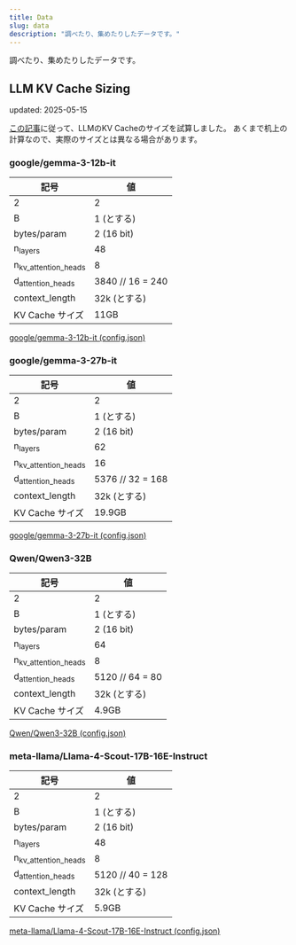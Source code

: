 ```yaml
---
title: Data
slug: data
description: "調べたり、集めたりしたデータです。"
---
```


調べたり、集めたりしたデータです。

## LLM KV Cache Sizing

updated: 2025-05-15


[この記事](/blog/2025/05/llm-kv-cache-size/)に従って、LLMのKV Cacheのサイズを試算しました。
あくまで机上の計算なので、実際のサイズとは異なる場合があります。


### google/gemma-3-12b-it

| 記号                           | 値               |
|--------------------------------|------------------|
| 2                              | 2                |
| B                              | 1 (とする)       |
| bytes/param                    | 2 (16 bit)       |
| n<sub>layers</sub>             | 48               |
| n<sub>kv_attention_heads</sub> | 8                |
| d<sub>attention_heads</sub>    | 3840 // 16 = 240 |
| context_length                 | 32k (とする)     |
| KV Cache サイズ                | 11GB             |

[google/gemma-3-12b-it (config.json)](https://huggingface.co/google/gemma-3-12b-it/blob/main/config.json)


### google/gemma-3-27b-it

| 記号                           | 値               |
|--------------------------------|------------------|
| 2                              | 2                |
| B                              | 1 (とする)       |
| bytes/param                    | 2 (16 bit)       |
| n<sub>layers</sub>             | 62               |
| n<sub>kv_attention_heads</sub> | 16               |
| d<sub>attention_heads</sub>    | 5376 // 32 = 168 |
| context_length                 | 32k (とする)     |
| KV Cache サイズ                | 19.9GB           |

[google/gemma-3-27b-it (config.json)](https://huggingface.co/google/gemma-3-27b-it/blob/main/config.json)


### Qwen/Qwen3-32B

| 記号                           | 値              |
|--------------------------------|-----------------|
| 2                              | 2               |
| B                              | 1 (とする)      |
| bytes/param                    | 2 (16 bit)      |
| n<sub>layers</sub>             | 64              |
| n<sub>kv_attention_heads</sub> | 8               |
| d<sub>attention_heads</sub>    | 5120 // 64 = 80 |
| context_length                 | 32k (とする)    |
| KV Cache サイズ                | 4.9GB           |

[Qwen/Qwen3-32B (config.json)](https://huggingface.co/Qwen/Qwen3-32B/blob/main/config.json)


### meta-llama/Llama-4-Scout-17B-16E-Instruct

| 記号                           | 値               |
|--------------------------------|------------------|
| 2                              | 2                |
| B                              | 1 (とする)       |
| bytes/param                    | 2 (16 bit)       |
| n<sub>layers</sub>             | 48               |
| n<sub>kv_attention_heads</sub> | 8                |
| d<sub>attention_heads</sub>    | 5120 // 40 = 128 |
| context_length                 | 32k (とする)     |
| KV Cache サイズ                | 5.9GB            |

[meta-llama/Llama-4-Scout-17B-16E-Instruct (config.json)](https://huggingface.co/meta-llama/Llama-4-Scout-17B-16E-Instruct/blob/main/config.json)
